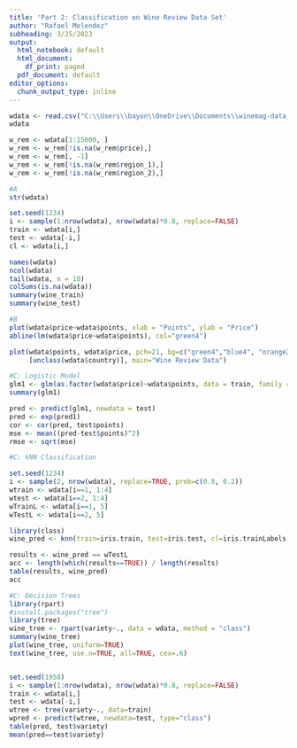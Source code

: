 ---
title: 'Part 2: Classification on Wine Review Data Set'
author: "Rafael Melendez"
subheading: 3/25/2023
output:
  html_notebook: default
  html_document:
    df_print: paged
  pdf_document: default
editor_options:
  chunk_output_type: inline
---
```{r}
wdata <- read.csv("C:\\Users\\bayon\\OneDrive\\Documents\\winemag-data_first150k.csv", header = TRUE, sep = ",")
wdata

w_rem <- wdata[1:15000, ]
w_rem <- w_rem[!is.na(w_rem$price),]
w_rem <- w_rem[, -1]
w_rem <- w_rem[!is.na(w_rem$region_1),]
w_rem <- w_rem[!is.na(w_rem$region_2),]

```
```{r}
#A
str(wdata)

set.seed(1234)
i <- sample(1:nrow(wdata), nrow(wdata)*0.8, replace=FALSE)
train <- wdata[i,]
test <- wdata[-i,]
cl <- wdata[i,]

names(wdata)
ncol(wdata)
tail(wdata, n = 10)
colSums(is.na(wdata))
summary(wine_train)
summary(wine_test)
```
```{r}
#B
plot(wdata$price~wdata$points, xlab = "Points", ylab = "Price")
abline(lm(wdata$price~wdata$points), col="green4")

plot(wdata$points, wdata$price, pch=21, bg=c("green4","blue4", "orange2", "red3", "yellow2", "purple4")
     [unclass(wdata$country)], main="Wine Review Data")
```

```{r}
#C: Logistic Model
glm1 <- glm(as.factor(wdata$price)~wdata$points, data = train, family = "binomial")
summary(glm1)

pred <- predict(glm1, newdata = test)
pred <- exp(pred1)
cor <- cor(pred, test$points)
mse <- mean((pred-test$points)^2)
rmse <- sqrt(mse)
```

```{r}
#C: kNN Classification

set.seed(1234)
i <- sample(2, nrow(wdata), replace=TRUE, prob=c(0.8, 0.2))
wtrain <- wdata[i==1, 1:4]
wtest <- wdata[i==2, 1:4]
wTrainL <- wdata[i==1, 5]
wTestL <- wdata[i==2, 5]

library(class)
wine_pred <- knn(train=iris.train, test=iris.test, cl=iris.trainLabels, k=3)

results <- wine_pred == wTestL
acc <- length(which(results==TRUE)) / length(results)
table(results, wine_pred)
acc

```

```{r}
#C: Decision Trees
library(rpart)
#install.packages("tree")
library(tree)
wine_tree <- rpart(variety~., data = wdata, method = "class")
summary(wine_tree)
plot(wine_tree, uniform=TRUE)
text(wine_tree, use.n=TRUE, all=TRUE, cex=.6)


set.seed(1958)
i <- sample(1:nrow(wdata), nrow(wdata)*0.8, replace=FALSE)
train <- wdata[i,]
test <- wdata[-i,]
wtree <- tree(variety~., data=train)
wpred <- predict(wtree, newdata=test, type="class")
table(pred, test$variety)
mean(pred==test$variety)

```
